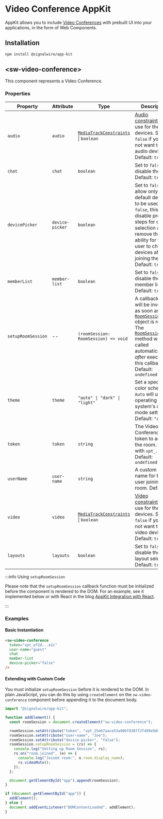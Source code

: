 # Video Conference AppKit

AppKit allows you to include [Video Conferences](/video/getting-started/video-conferences) with
prebuilt UI into your applications, in the form of Web Components.

## Installation

```bash npm2yarn
npm install @signalwire/app-kit
```

## &lt;sw-video-conference>

This component represents a Video Conference.

### Properties

| Property           | Attribute       | Type                                                            | Description                                                                                                                                                                                                                        |
| ------------------ | --------------- | --------------------------------------------------------------- | ---------------------------------------------------------------------------------------------------------------------------------------------------------------------------------------------------------------------------------- |
| `audio`            | `audio`         | [`MediaTrackConstraints`][media-track-constraints] \| `boolean` | [Audio constraints][media-track-constraints] to use for the devices. Set to `false` if you do not want to use audio devices. Default: `true`                                                                                       |
| `chat`             | `chat`          | `boolean`                                                       | Set to `false` to disable the chat. Default: `true`                                                                                                                                                                                |
| `devicePicker`     | `device-picker` | `boolean`                                                       | Set to `false` to allow only default devices to be used. If `false`, this will disable pre-join steps for device selection and remove the ability for the user to change devices after joining the room. Default: `true`           |
| `memberList`       | `member-list`   | `boolean`                                                       | Set to `false` to disable the member list. Default: `true`                                                                                                                                                                         |
| `setupRoomSession` | --              | `(roomSession: RoomSession) => void`                            | A callback which will be invoked as soon as a [`RoomSession`][room-session] object is ready. The [`RoomSession.join`][room-session-join] method will be called automatically _after_ executing this callback. Default: `undefined` |
| `theme`            | `theme`         | `"auto" \| "dark" \| "light"`                                   | Set a specific color scheme. `Auto` will use the operating system's dark-mode setting. Default: `"auto"`                                                                                                                           |
| `token`            | `token`         | `string`                                                        | The Video Conference token to access the room. Starts with `vpt_`. Default: `undefined`                                                                                                                                            |
| `userName`         | `user-name`     | `string`                                                        | A custom user name for the user joining the room. Default: `""`                                                                                                                                                                    |
| `video`            | `video`         | [`MediaTrackConstraints`][media-track-constraints] \| `boolean` | [Video constraints][media-track-constraints] to use for the devices. Set to `false` if you do not want to use video devices. Default: `true`                                                                                       |
| `layouts`          | `layouts`       | `boolean`                                                       | Set to `false` to disable the layout selection. Default: `true`                                                                                                                                                                    |

:::info Using `setupRoomSession`

Please note that the `setupRoomSession` callback function must be initialized before the component is rendered to the DOM. For an example, see it implemented below or with React in the blog [AppKit Integration with React](https://signalwire.com/blogs/developers/using-the-video-conference-app-kit-with-react).

:::

### Examples

#### Basic Instantiation

```html
<sw-video-conference
  token="vpt_ef2d...e1c"
  user-name="guest"
  chat
  member-list
  device-picker="false"
/>
```

#### Extending with Custom Code

You must initialize `setupRoomSession` before it is rendered to the DOM. In plain JavaScript, you can do this by using `createElement` on the `sw-video-conference` component before appending it to the document body.

```js
import "@signalwire/app-kit";

function addElement() {
  const roomSession = document.createElement("sw-video-conference");

  roomSession.setAttribute("token", "vpt_25e67aace53a906f8387f2f499e9d8dd");
  roomSession.setAttribute("user-name", "Joe");
  roomSession.setAttribute("device-picker", "false");
  roomSession.setupRoomSession = (rs) => {
    console.log("Setting up Room Session", rs);
    rs.on("room.joined", (e) => {
      console.log("Joined room:", e.room.display_name);
      rs.videoMute();
    });
  };

  document.getElementById("app").append(roomSession);
}

if (document.getElementById("app")) {
  addElement();
} else {
  document.addEventListener("DOMContentLoaded", addElement);
}
```

[media-track-constraints]: https://developer.mozilla.org/en-US/docs/Web/API/MediaTrackConstraints
[room-session]: sdks/reference/browser-sdk/video/video-roomsession.mdx
[room-session-join]: sdks/reference/browser-sdk/video/video-roomsession.mdx#join

